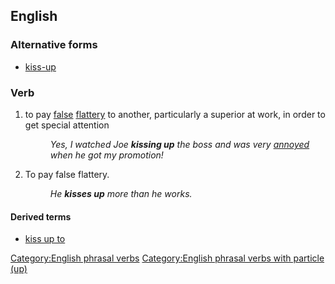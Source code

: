 ==English==

===Alternative forms===
* [[kiss-up]]

===Verb===
{{head|en|verb|head=[[kiss]] [[up]]}}

# {{label|en|transitive|idiomatic}} to pay [[false]] [[flattery]] to another, particularly a superior at work, in order to get special attention
#: ''Yes, I watched Joe '''kissing up''' the boss and was very [[annoyed]] when he got my promotion!''
# {{label|en|intransitive|idiomatic}} To pay false flattery.
#: ''He '''kisses up''' more than he works.''

====Derived terms====
* [[kiss up to]]

[[Category:English phrasal verbs]]
[[Category:English phrasal verbs with particle (up)]]